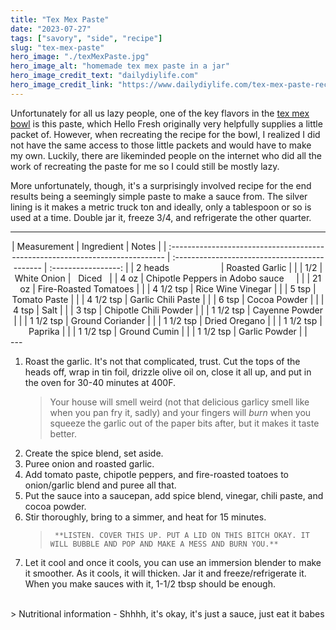 ---
title: "Tex Mex Paste"
date: "2023-07-27"
tags: ["savory", "side", "recipe"]
slug: "tex-mex-paste"
hero_image: "./texMexPaste.jpg"
hero_image_alt: "homemade tex mex paste in a jar"
hero_image_credit_text: "dailydiylife.com"
hero_image_credit_link: "https://www.dailydiylife.com/tex-mex-paste-recipe/"
---

Unfortunately for all us lazy people, one of the key flavors in the [tex mex bowl](https://gatsbyblogmain59051.gatsbyjs.io/blog/tex-mex-bowl/) is this paste, which Hello Fresh originally very helpfully supplies a little packet of. However, when recreating the recipe for the bowl, I realized I did not have the same access to those little packets and would have to make my own. Luckily, there are likeminded people on the internet who did all the work of recreating the paste for me so I could still be mostly lazy.

More unfortunately, though, it's a surprisingly involved recipe for the end results being a seemingly simple paste to make a sauce from. The silver lining is it makes a metric truck ton and ideally, only a tablespoon or so is used at a time. Double jar it, freeze 3/4, and refrigerate the other quarter.

---
<div align="center">
| Measurement                                                                   | Ingredient                                    |        Notes        |
| :---------------------------------------------------------------------------- | :-------------------------------------------- | :-----------------: |
| 2 heads &nbsp; &nbsp; &nbsp; &nbsp; &nbsp; &nbsp; &nbsp; &nbsp; &nbsp; &nbsp; | Roasted Garlic                                |                     |
| 1/2                                                                           | White Onion                                   | &nbsp; Diced &nbsp; |
| 4 oz                                                                          | Chipotle Peppers in Adobo sauce &nbsp; &nbsp; |                     |
| 21 oz                                                                         | Fire-Roasted Tomatoes                         |                     |
| 4 1/2 tsp                                                                     | Rice Wine Vinegar                             |                     |
| 5 tsp                                                                         | Tomato Paste                                  |                     |
| 4 1/2 tsp                                                                     | Garlic Chili Paste                            |                     |
| 6 tsp                                                                         | Cocoa Powder                                  |                     |
| 4 tsp                                                                         | Salt                                          |                     |
| 3 tsp                                                                         | Chipotle Chili Powder                         |                     |
| 1 1/2 tsp                                                                     | Cayenne Powder                                |                     |
| 1 1/2 tsp                                                                     | Ground Coriander                              |                     |
| 1 1/2 tsp                                                                     | Dried Oregano                                 |                     |
| 1 1/2 tsp                                                                     | Paprika                                       |                     |
| 1 1/2 tsp                                                                     | Ground Cumin                                  |                     |
| 1 1/2 tsp                                                                     | Garlic Powder                                 |                     |
</div>
---

1.  Roast the garlic. It's not that complicated, trust. Cut the tops of the heads off, wrap in tin foil, drizzle olive oil on, close it all up, and put in the oven for 30-40 minutes at 400F.
    > Your house will smell weird (not that delicious garlicy smell like when you pan fry it, sadly) and your fingers will _burn_ when you squeeze the garlic out of the paper bits after, but it makes it taste better.
2.  Create the spice blend, set aside.
3.  Puree onion and roasted garlic.
4.  Add tomato paste, chipotle peppers, and fire-roasted toatoes to onion/garlic blend and puree all that.
5.  Put the sauce into a saucepan, add spice blend, vinegar, chili paste, and cocoa powder.
6.  Stir thoroughly, bring to a simmer, and heat for 15 minutes.
    >      **LISTEN. COVER THIS UP. PUT A LID ON THIS BITCH OKAY. IT WILL BUBBLE AND POP AND MAKE A MESS AND BURN YOU.**
7.  Let it cool and once it cools, you can use an immersion blender to make it smoother. As it cools, it will thicken. Jar it and freeze/refrigerate it. When you make sauces with it, 1-1/2 tbsp should be enough.

<br/>
> Nutritional information
- Shhhh, it's okay, it's just a sauce, just eat it babes